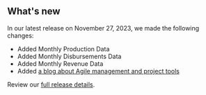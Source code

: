 ## What's new

In our latest release on November 27, 2023, we made the following changes:

- Added <Link href="/downloads/production-by-month/" linkType="default">Monthly Production Data</Link>
- Added <Link href="/downloads/disbursements-by-month/" linkType="default">Monthly Disbursements Data</Link>
- Added <Link href="/downloads/revenue/" linkType="default">Monthly Revenue Data</Link>
- Added [a blog about Agile management and project tools](https://blog-nrrd.doi.gov/agile-management)


Review our [full release details](https://github.com/ONRR/nrrd/releases).
